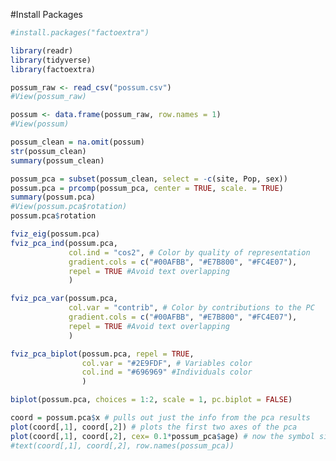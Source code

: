 
#Install Packages
```r
#install.packages("factoextra")
```



```r
library(readr)
library(tidyverse)
library(factoextra)
```


```r
possum_raw <- read_csv("possum.csv")
#View(possum_raw)
```


```r

possum <- data.frame(possum_raw, row.names = 1)
#View(possum)
```


```r
possum_clean = na.omit(possum)
str(possum_clean)
summary(possum_clean)

```




```r
possum_pca = subset(possum_clean, select = -c(site, Pop, sex))
possum.pca = prcomp(possum_pca, center = TRUE, scale. = TRUE)
summary(possum.pca)
#View(possum.pca$rotation)
possum.pca$rotation

```


```r

fviz_eig(possum.pca)
fviz_pca_ind(possum.pca,
             col.ind = "cos2", # Color by quality of representation
             gradient.cols = c("#00AFBB", "#E7B800", "#FC4E07"),
             repel = TRUE #Avoid text overlapping
             )
```


```r
fviz_pca_var(possum.pca,
             col.var = "contrib", # Color by contributions to the PC
             gradient.cols = c("#00AFBB", "#E7B800", "#FC4E07"),
             repel = TRUE #Avoid text overlapping
             )
```


```r
fviz_pca_biplot(possum.pca, repel = TRUE,
                col.var = "#2E9FDF", # Variables color
                col.ind = "#696969" #Individuals color
                )
```


```r
biplot(possum.pca, choices = 1:2, scale = 1, pc.biplot = FALSE)
```


```r
coord = possum.pca$x # pulls out just the info from the pca results
plot(coord[,1], coord[,2]) # plots the first two axes of the pca
plot(coord[,1], coord[,2], cex= 0.1*possum_pca$age) # now the symbol size tells you mpg
#text(coord[,1], coord[,2], row.names(possum_pca))
```


































































